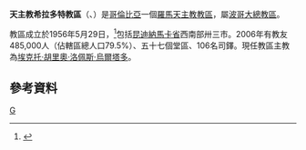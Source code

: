{{Infobox Roman Catholic diocese
|Roman Catholic Diocese of = 天主教希拉多特教區
|Latin name of diocese = Dioecesis Girardotensis
|image=Escudo de la Diócesis de Girardot.svg
|caption =教區徽章
|location = [[哥倫比亞|哥倫比亞]]
|territory = 昆迪納馬卡省西南部卅三市
|population =485,000

|rite = 拉丁禮
|patron =
|province =波哥大
|established =1956年
|cathedral =無原罪聖母聖心主教座堂
|副主教座堂 =
|leadership = 主教
|website =
|教宗 =
|metropolitan =
|ordinary =埃克托·胡里奧·洛佩斯·烏爾塔多

|coadjutor bishop =
|emeritus =
}}

'''天主教希拉多特教區'''（{{lang-la|Dioecesis Girardotensis}}、{{lang-es|Diócesis de Girardot}}）是[[哥倫比亞|哥倫比亞]]一個[[羅馬天主教|羅馬天主教]][[教區|教區]]，屬[[天主教波哥大總教區|波哥大總教區]]。

教區成立於1956年5月29日，<ref>{{cite journal
|journal=[[宗座公報|宗座公報]]
|publisher=梵蒂岡出版社
|date=1957年
|volume=49
|title=''Quandocumque amplo''
|page=49
|url=http://www.vatican.va/archive/aas/documents/AAS%2049%20%5B1957%5D%20-%20ocr.pdf
|access-date=2014-03-31
|archive-date=2010-03-27
|archive-url=https://web.archive.org/web/20100327070714/http://www.vatican.va/archive/aas/documents/AAS%2049%20%5B1957%5D%20-%20ocr.pdf
|dead-url=no
}}</ref>包括[[昆迪納馬卡省|昆迪納馬卡省]]西南部卅三市。2006年有教友485,000人（佔轄區總人口79.5%）、五十七個堂區、106名司鐸。現任教區主教為[[埃克托·胡里奧·洛佩斯·烏爾塔多|埃克托·胡里奧·洛佩斯·烏爾塔多]]。

==參考資料==
{{reflist}}
{{哥倫比亞天主教教區}}
[[Category:哥倫比亞天主教教區|G]]